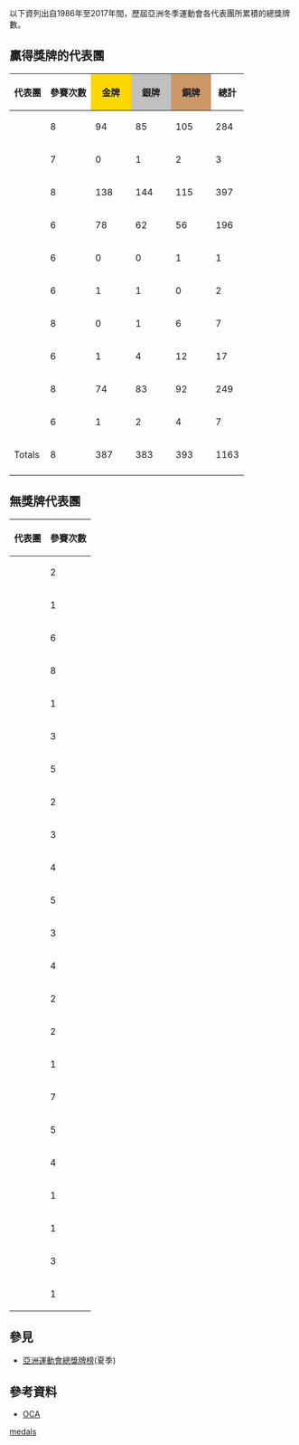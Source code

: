 以下資列出自1986年至2017年間，歷屆亞洲冬季運動會各代表團所累積的總獎牌數。

==贏得獎牌的代表團==
{| class="wikitable sortable" style="margin-top:0em; text-align:center; font-size:90%;"
!Width=180|代表團
!Width=60|參賽次數
!scope="col" style="background:gold; width:55px;"|金牌
!scope="col" style="background:silver; width:55px;"|銀牌
!scope="col" style="background:#cc9966; width:55px;"|銅牌
!Width=60|總計
|-
|align=left| {{flagIOC2team|CHN|Asian Games}}
|8||94||85||105||284
|-
|align=left| {{flagIOC2team|IRI|Asian Games}}
|7||0||1||2||3
|-
|align=left| {{flagIOC2team|JPN|Asian Games}}
|8||138||144||115||397
|-
|align=left| {{flagIOC2team|KAZ|Asian Games}}
|6||78||62||56||196
|-
|align=left| {{flagIOC2team|KGZ|Asian Games}}
|6||0||0||1||1
|-
|align=left| {{flagIOC2team|LBN|Asian Games}}
|6||1||1||0||2
|-
|align=left| {{flagIOC2team|MGL|Asian Games}}
|8||0||1||6||7
|-
|align=left| {{flagIOC2team|PRK|Asian Games}}
|6||1||4||12||17
|-
|align=left| {{flagIOC2team|KOR|Asian Games}}
|8||74||83||92||249
|-
|align=left| {{flagIOC2team|UZB|Asian Games}}
|6||1||2||4||7
|- class="sortbottom"
! Totals !! 8 !! 387 !! 383 !! 393 !! 1163
|- class="sortbottom"
|}

==無獎牌代表團==
{| class="wikitable sortable" style="margin-top:0em; text-align:center; font-size:90%;"
!Width=180|代表團
!Width=60|參賽次數
|-
|align=left| {{flagIOC2team|AFG|Asian Games}}
|2
|-
|align=left| {{flagIOC2team|BRN|Asian Games}}
|1
|-
|align=left| {{flagIOC2team|HKG|Asian Games}}
|6
|-
|align=left| {{flagIOC2team|IND|Asian Games}}
|8
|-
|align=left| {{flagIOC2team|INA|Asian Games}}
|1
|-
|align=left| {{flagIOC2team|JOR|Asian Games}}
|3
|-
|align=left| {{flagIOC2team|KUW|Asian Games}}
|5
|-
|align=left| {{flagIOC2team|MAC|Asian Games}}
|2
|-
|align=left| {{flagIOC2team|MAS|Asian Games}}
|3
|-
|align=left| {{flagIOC2team|NEP|Asian Games}}
|4
|-
|align=left| {{flagIOC2team|PAK|Asian Games}}
|5
|-
|align=left| {{flagIOC2team|PLE|Asian Games}}
|3
|-
|align=left| {{flagIOC2team|PHI|Asian Games}}
|4
|-
|align=left| {{flagIOC2team|QAT|Asian Games}}
|2
|-
|align=left| {{flagIOC2team|SGP|Asian Games}}
|2
|-
|align=left| {{flagIOC2team|SRI|Asian Games}}
|1
|-
|align=left| {{flagIOC2team|TPE|Asian Games}}
|7
|-
|align=left| {{flagIOC2team|TJK|Asian Games}}
|5
|-
|align=left| {{flagIOC2team|THA|Asian Games}}
|4
|-
|align=left| {{flagIOC2team|TLS|Asian Games}}
|1
|-
|align=left| {{flagIOC2team|TKM|Asian Games}}
|1
|-
|align=left| {{flagIOC2team|UAE|Asian Games}}
|3
|-
|align=left| {{flagIOC2team|VIE|Asian Games}}
|1
|}
== 參見 ==
* [[亞洲運動會總獎牌榜|亞洲運動會總獎牌榜]](夏季)
==參考資料==
{{reflist}}
*[https://web.archive.org/web/20061027172750/http://www.ocasia.org/asian_games.asp OCA]

{{亞洲運動會}}
{{亚洲运动会奖牌榜}}
{{Nations at the Asian Games}}

[[Category:亞洲冬季運動會|medals]]